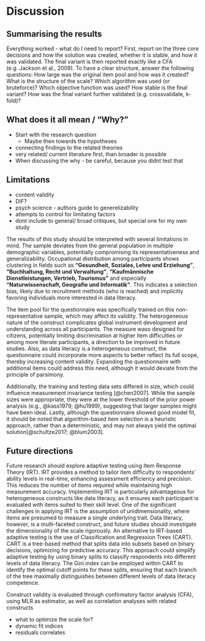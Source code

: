 # Discussion

## Summarising the results

Everything worked - what do I need to report?
First, report on the three core decisions and how the solution was created, whether it is stable, and how it was validated. The final variant is then reported exactly like a CFA (e.g. Jackson et al., 2009). To have a clear structure, answer the following questions:
How large was the original item pool and how was it created?
What is the structure of the scale?
Which algorithm was used (or bruteforce)?
Which objective function was used?
How stable is the final variant?
How was the final variant further validated (e.g. crossvalidate, k-fold)?


## What does it all mean / "Why?"

- Start with the research question
  - Maybe then towards the hypotheses
- connecting findings to the related theories
- very related/ current literature first, than broader is possible
- When discussing the why - be careful, because you didnt test that

## Limitations
- content validity
- DIF?
- psych science - authors guide to generelizability
- attempts to control for limitating factors
- dont include to general/ broad critiques, but special one for my own study

The results of this study should be interpreted with several limitations in mind. The sample deviates from the general population in multiple demographic variables, potentially compromising its representativeness and generalizability. Occupational distribution among participants shows clustering in fields such as **"Gesundheit, Soziales, Lehre und Erziehung"**, **"Buchhaltung, Recht und Verwaltung"**, **"Kaufmännische Dienstleistungen, Vertrieb, Tourismus"** and especially **"Naturwissenschaft, Geografie und Informatik"**. This indicates a selection bias, likely due to recruitment methods (who is reached) and implicitly favoring individuals more interested in data literacy.

The item pool for the questionnaire was specifically trained on this non-representative sample, which may affect its validity. The heterogeneous nature of the construct complicates global instrument development and understanding across all participants. The measure wass designed for citizens, potentially limiting discrimination at higher item difficulties or among more literate participants, a direction to be improved in future studies. Also, as data literacy is a heterogeneous construct, the questionnaire could incorporate more aspects to better reflect its full scope, thereby increasing content validity. Expanding the questionnaire with additional items could address this need, although it would deviate from the principle of parsimony.

Additionally, the training and testing data sets differed in size, which could influence measurement invariance testing [@chen2007]. While the sample sizes were appropriate, they were at the lower threshold of the prior power analysis (e.g., @kass1979; @hu1999), suggesting that larger samples might have been ideal. Lastly, although the questionnaire showed good model fit, it should be noted that algorithm-based item selection is a heuristic approach, rather than a deterministic, and may not always yield the optimal solution[@schultze2017; @blum2003].

## Future directions
Future research should explore adaptive testing using Item Response Theory (IRT). IRT provides a method to tailor item difficulty to respondents' ability levels in real-time, enhancing assessment efficiency and precision. This reduces the number of items required while maintaining high measurement accuracy. Implementing IRT is particularly advantageous for heterogeneous constructs like data literacy, as it ensures each participant is evaluated with items suited to their skill level. One of the significant challenges in applying IRT is the assumption of unidimensionality, where items are presumed to measure a single underlying trait. Data literacy, however, is a multi-faceted construct, and future studies should investigate the dimensionality of the scale rigorously. 
An alternative to IRT-based adaptive testing is the use of Classification and Regression Trees (CART). CART is a tree-based method that splits data into subsets based on binary decisions, optimizing for predictive accuracy. This approach could simplify adaptive testing by using binary splits to classify respondents into different levels of data literacy. The Gini index can be employed within CART to identify the optimal cutoff points for these splits, ensuring that each branch of the tree maximally distinguishes between different levels of data literacy competence.


########################################

Construct validity is evaluated through confirmatory factor analysis (CFA), using MLR as estimator, as well as correlation analyses with related constructs

- what to optimize the scale for?
- dynamic fit indices
- residuals correlates 
